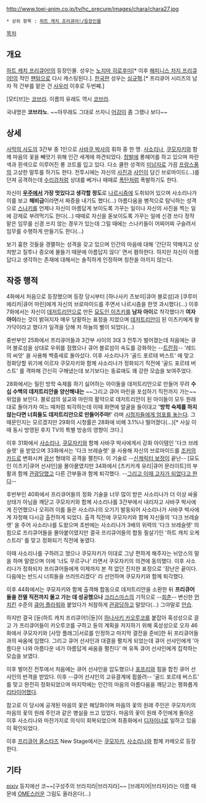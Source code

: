 http://www.toei-anim.co.jp/tv/hc_precure/images/chara/chara27.jpg

 * 상위 항목 : [[하트 캐치 프리큐어!/등장인물]]

[[목차]]

== 개요 ==
[[하트 캐치 프리큐어!]]의 등장인물. 성우는 [[노지마 히로후미]][* 이후 [[해피니스 차지 프리큐어!]]의 적인 [[팬텀(해피니스 차지 프리큐어!)|팬텀]]으로 다시 캐스팅된다.]. [[한국]]판 성우는 [[심규혁]].[* 프리큐어 시리즈의 남자 적 간부를 맡은 건 [[사우러]] 이후로 두번째.]

[모티브]는 [[코브라]]. 이름의 유래도 역시 [[코브라]].

국내명은 '''코브라노'''. ~~아무래도 그대로 쓰자니 [[브래지어|어감]]이 좀 그랬나 보다~~

== 상세 ==
[[사막의 사도]]의 3간부 중 1인으로 [[사바쿠 박사]]의 휘하 중 한 명. [[사소리나]], [[쿠모자키]]와 함께 마음의 꽃을 빼앗기 위해 인간 세계에 파견되었다. [[청발]]에 롱헤어를 하고 있으며 파란색과 흰색으로 이루어진 롱 코트를 입고 있다. 다소 쿨한 성격의 [[미남]]자로 가끔 [[프랑스]]풍의 고상한 말투를 하기도 한다. 전투시에는 자신의 [[사진]]과 [[사인]]이 담긴 브로마이드(...)를 던져 공격하는데 [[수리검]]처럼 상대를 베거나 때때로 [[폭탄]]처럼 폭발하기도 한다.

자신이 '''[[우주]]에서 가장 멋있다고 생각할 정도'''로 [[나르시즘]]에 도취되어 있으며 사소리나가 이를 보고 '''헤비급'''이라면서 짜증을 내기도 했다(...) 아름다움을 병적으로 탐닉하는 성격으로 [[스나키]]를 언제나 자신이 아름답게 보이도록 가꾸는 일이나 자신의 사진을 찍는 일에 강제로 부려먹기도 한다(...) 때때로 자신을 돋보이도록 가꾸는 일에 신경 쓰다 정작 맡은 임무를 신경 쓰지 않는 경우가 있는데 그럴 때에는 스나키들이 어찌어찌 구슬려서 임무를 수행하게 만들기도 한다(...)

보기 흉한 것들을 경멸하는 성격을 갖고 있으며 인간의 마음에 대해 '간단히 약해지고 상처받고 질투나 증오에 물들기 때문에 아름답지 않다' 면서 폄하한다. 하지만 자신이 아름답다고 생각하는 존재에 대해서는 솔직하게 인정하며 칭찬을 아끼지 않는다.

== 작중 행적 ==
4화에서 처음으로 등장했으며 등장 당시부터 [하나사키 츠보미|큐어 블로섬]과 [쿠루미 에리카|큐어 마린]에게 자신의 브로마이드를 주면서 나르시즘을 한껏 과시했다(...) 이후 7화에서는 자신이 [[데저트리안]]으로 만든 [[묘도인 이츠키]]를 '''남자 아이'''로 착각했다가 '''여자 아이'''라는 것이 밝혀지자 매우 당황하는 표정을 지었으며 [[데저트리안]]이 된 이츠키에게 왈가닥이라고 했다가 일격을 당해 저 하늘의 별이 되었다(...)

중반부인 25화에서 프리큐어들과 3간부 사이의 3대 3 전투가 벌어졌는데 처음에는 큐어 블로섬을 상대로 우위를 점했으나 큐어 블로섬이 속도를 강화하는 --[[트란잠]]-- '레드의 씨앗' 을 사용해 백중세로 돌아섰다. 이후 사소리나가 '골드 포르테 버스트' 에 맞고 정화당할 위기에 이르자 쿠모자키와 함께 사소리나가 정화되기 직전에 '골드 포르테 버스트' 를 격파해 간신히 구해냈는데 보기보다는 동료애도 꽤 강한 모습을 보여주었다.

28화에서는 밀린 방학 숙제를 하기 싫어하는 아이들을 데저트리안으로 만들어 무려 '''수십 수백의 데저트리안을 양산해내는''' ~~그리고 큐어 마린을 포섭하기 직전까지 가는~~ 위엄을 보인다. 블로섬의 설교와 마린의 활약으로 데저트리안이 된 아이들이 모두 원래대로 돌아가자 여느 때처럼 퇴각하는데 이때 화면에 얼굴을 들이대고 ''''방학 숙제를 하지 않는다면 너희들도 데저트리안으로 만들어주마!'''' 라며 [[제4의 벽|시청자들에게 엄포를 놓는다]]. 그 때문인지는 모르겠지만 29화의 시청률은 28화에 비해 3.1%나 떨어졌다(...)[* 사실 이때 동시 방영된 후지 TV의 특별 방송의 영향이 크다.]

이후 31화에서 [[사소리나]], [[쿠모자키]]와 함께 사바쿠 박사에게서 강화 아이템인 '다크 브레슬렛' 을 받았으며 33화에서는 '다크 브레슬렛' 을 사용해 자신의 브로마이드를 [[조커]]의 [[카드]]로 변화시켜 [[광선]] 형태의 공격을 펼친다. 이 기술로 --[[신캐릭터 보정]]이 끝난-- [묘도인 이츠키|큐어 선샤인]을 몰아뭍였지만 34화에서 [츠키카게 유리|큐어 문라이트]의 부활과 함께 [[관광]]당했고 다른 간부들과 함께 퇴각했다. --[http://knote.egloos.com/2660072 그리고 이때 고자가 되었다고 한다]--

후반부인 40화에서 프리큐어들의 정화 기술을 너무 많이 받은 사소리나가 더 이상 싸울 상태가 아님을 깨닫고 쿠모자키와 함께 사소리나를 3간부에서 내리자고 사바쿠 박사에게 진언했으나 오히려 이를 들은 사소리나의 오기기 발동되어 사소리나가 사바쿠 박사에게 자청해 다시금 출전하게 되었다. 출격 직전에 쿠모자키와 함께 자신들의 '다크 브레슬렛' 을 주어 사소리나를 도왔으며 초반에는 사소리나가 3배의 위력의 '다크 브레슬렛' 의 힘으로 프리큐어들을 몰아붙이였지만 결국 프리큐어들의 합동 필살기인 '하트 캐치 오케스트라' 를 맞고 정화되기 직전에 놓였다.

이때 사소리나를 구하려고 했으나 쿠모자키가 이대로 그냥 편하게 해주자는 뉘앙스의 말을 하며 말렸으며 이에 '너도 무르구나' 라면서 쿠모자키의 의견에 동의했다. 이후 사소리나가 정화되자 프리큐어들에게 이제까지 본 적 없던 진지한 표정으로 '장난은 끝이다. 다음에는 반드시 너희들을 쓰러뜨리겠다' 라 선언하며 쿠모자키와 함께 퇴각했다.

이후 44화에서는 쿠모자키와 함께 출격해 합동으로 데저트리안을 소환한 뒤 '''프리큐어들을 전멸 직전까지 몰고 가는 데 성공했으나''' [[크리스마스]]의 기적으로 --[[회춘]]-- 변신한 [[먼치킨]] 수준의 [[하나사키 카오루코|큐어 플라워]]와 붙었다가 처참하게 [[관광]]당하고 말았다(...) 그야말로 [[안습]].

하지만 결국 [듄(하트 캐치 프리큐어!)|듄]이 [[하나사키 카오루코]]를 붙잡아 혹성성으로 끌고 가 프리큐어들이 카오루코를 구하고 듄의 계획을 저지하기 위해 혹성성으로 오자 46화에서 쿠모자키와 [사망 플래그|서로를 인정하고 마지막 결전을 준비]한 뒤 프리큐어들과의 싸움에 임했다. 그리고 큐어 선샤인과 대결을 펼치게 되었는데 큐어 선샤인에게 '아름다운 나와 아름다운 네가 아름답게 싸움을 펼친다' 며 유독 큐어 선샤인에게 집착하는 모습을 보였다.

이후 벌어진 전투에서 처음에는 큐어 선샤인을 압도했으나 [[포프리]]와 힘을 합친 큐어 선샤인의 반격을 받았다. 이후 --큐어 선샤인의 고유결계에 휩쓸려-- '골드 포르테 버스트' 를 맞고 완전히 정화되었으며 마지막에는 인간의 마음의 아름다움을 깨닫고는 평화롭게 [[리타이어]]했다.

참고로 이 당시에 공개된 마음의 꽃은 해당화이며 마음의 꽃의 원래 주인은 쿠모자키의 마음의 꽃의 원래 주인과 같은 병실을 쓰고 있었다. 마음의 꽃이 원래 주인에게 돌아온 이후 사소리나와 마찬가지로 의식이 회복되었으며 최종화에서 [[디자이너]]로 일하고 있음이 확인되었다.

이후 [[프리큐어 올스타즈]] New Stage에서는 [[쿠모자키]], [[사소리나]]와 함께 카메오로 등장한다.

== 기타 ==
[[pixiv]] 등지에선 코~~[구성주의 브라지라|브라지라]~~ [브래지어|브라자]라는 이름 때문에 [[OME]]스러운 그림도 올라온다(...)
